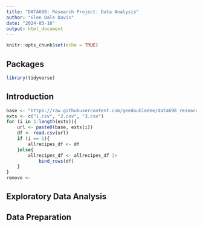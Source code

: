 ```yaml
---
title: "DATA698: Research Project: Data Analysis"
author: "Glen Dale Davis"
date: "2024-03-16"
output: html_document
---
```


```r
knitr::opts_chunk$set(echo = TRUE)
```

## Packages

```r
library(tidyverse)

```

## Introduction

```r
base <- "https://raw.githubusercontent.com/geedoubledee/data698_research_project/main/data/allrecipes_df_pt_"
exts <- c("1.csv", "2.csv", "3.csv")
for (i in 1:length(exts)){
    url <- paste0(base, exts[i])
    df <- read.csv(url)
    if (i == 1){
        allrecipes_df <- df
    }else{
        allrecipes_df <- allrecipes_df |>
            bind_rows(df)
    }
}
remove <- 

```

## Exploratory Data Analysis

## Data Preparation


